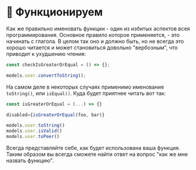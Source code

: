 # 🔨 Функционируем

Как же правильно именовать функции - один из избитых аспектов всея программирования. Основное правило которое применяется, - это начинать с глагола. В целом так оно и должно быть, но не всегда это хорошо читается и может становиться довольно "вербозным", что приводит к ухудшению чтения:

```ts
const checkIsGreaterOrEqual = () => {};

models.user.convertToString();
```

На самом деле в некоторых случаях применимо именование `toString()`, или `isEqual()`. Куда будет приятнее читать вот так:

```ts
const isGreaterOrEqual = (...) => {}

disabled={isGreaterOrEqual(foo, bar)}

models.user.toString()
models.user.isValid()
models.user.toPeer()
```

Всегда представляйте себе, как будет использована ваша функция. Таким образом вы всегда сможете найти ответ на вопрос "как же мне назвать функцию".
